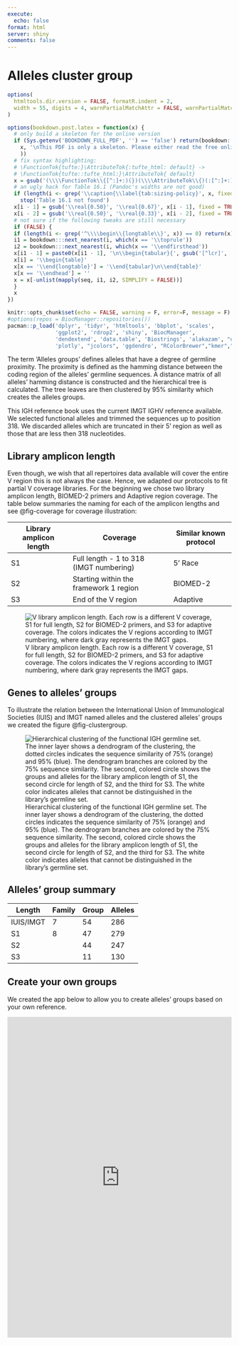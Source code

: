 ```yaml
---
execute:
  echo: false
format: html
server: shiny
comments: false
---
```

# Alleles cluster group {.unnumbered}
```r
options(
  htmltools.dir.version = FALSE, formatR.indent = 2,
  width = 55, digits = 4, warnPartialMatchAttr = FALSE, warnPartialMatchDollar = FALSE
)

options(bookdown.post.latex = function(x) {
  # only build a skeleton for the online version
  if (Sys.getenv('BOOKDOWN_FULL_PDF', '') == 'false') return(bookdown:::strip_latex_body(
    x, '\nThis PDF is only a skeleton. Please either read the free online HTML version.\n'
    ))
  # fix syntax highlighting:
  # \FunctionTok{tufte:}\AttributeTok{:tufte_html: default} ->
  # \FunctionTok{tufte::tufte_html:}\AttributeTok{ default}
  x = gsub('(\\\\FunctionTok\\{[^:]+:)(})(\\\\AttributeTok\\{)(:[^:]+:)', '\\1\\4\\2\\3', x)
  # an ugly hack for Table 16.1 (Pandoc's widths are not good)
  if (length(i <- grep('\\caption{\\label{tab:sizing-policy}', x, fixed = TRUE)) == 0)
    stop('Table 16.1 not found')
  x[i - 1] = gsub('\\real{0.50}', '\\real{0.67}', x[i - 1], fixed = TRUE)
  x[i - 2] = gsub('\\real{0.50}', '\\real{0.33}', x[i - 2], fixed = TRUE)
  # not sure if the following tweaks are still necessary
  if (FALSE) {
  if (length(i <- grep('^\\\\begin\\{longtable\\}', x)) == 0) return(x)
  i1 = bookdown:::next_nearest(i, which(x == '\\toprule'))
  i2 = bookdown:::next_nearest(i, which(x == '\\endfirsthead'))
  x[i1 - 1] = paste0(x[i1 - 1], '\n\\begin{tabular}{', gsub('[^lcr]', '', gsub('.*\\[]', '', x[i])), '}')
  x[i] = '\\begin{table}'
  x[x == '\\end{longtable}'] = '\\end{tabular}\n\\end{table}'
  x[x == '\\endhead'] = ''
  x = x[-unlist(mapply(seq, i1, i2, SIMPLIFY = FALSE))]
  }
  x
})

knitr::opts_chunk$set(echo = FALSE, warning = F, error=F, message = F)
#options(repos = BiocManager::repositories())
pacman::p_load('dplyr', 'tidyr', 'htmltools', 'bbplot', 'scales',
               'ggplot2', 'rdrop2', 'shiny', 'BiocManager',
               'dendextend', 'data.table', 'Biostrings', 'alakazam', "unikn", 
               'plotly', "jcolors", 'ggdendro', "RColorBrewer","kmer","heatmaply", install = F)
```

The term 'Alleles groups' defines alleles that have a degree of germline proximity. The proximity is defined as the hamming distance between the coding region of the alleles' germline sequences. A distance matrix of all alleles' hamming distance is constructed and the hierarchical tree is calculated. The tree leaves are then clustered by 95% similarity which creates the alleles groups.

This IGH reference book uses the current IMGT IGHV reference available. We selected functional alleles and trimmed the sequences up to position 318. We discarded alleles which are truncated in their 5' region as well as those that are less then 318 nucleotides.

## Library amplicon length

Even though, we wish that all repertoires data available will cover the entire V region this is not always the case. Hence, we adapted our protocols to fit partial V coverage libraries. For the beginning we chose two library amplicon length, BIOMED-2 primers and Adaptive region coverage. The table below summaries the naming for each of the amplicon lengths and see @fig-coverage for coverage illustration:

| Library amplicon length | Coverage                                | Similar known protocol |
|--------------------|--------------------------------|--------------------|
| S1                      | Full length - 1 to 318 (IMGT numbering) | 5' Race                |
| S2                      | Starting within the framework 1 region  | BIOMED-2               |
| S3                      | End of the V region                     | Adaptive               |

![V library amplicon length. Each row is a different V coverage, S1 for full length, S2 for BIOMED-2 primers, and S3 for adaptive coverage. The colors indicates the V regions according to IMGT numbering, where dark gray represents the IMGT gaps.](figures/length_amplicon.png){#fig-coverage}

## Genes to alleles' groups

To illustrate the relation between the International Union of Immunological Societies (IUIS) and IMGT named alleles and the clustered alleles' groups we created the figure @fig-clustergroup.

![Hierarchical clustering of the functional IGH germline set. The inner layer shows a dendrogram of the clustering, the dotted circles indicates the sequence similarity of 75% (orange) and 95% (blue). The dendrogram branches are colored by the 75% sequence similarity. The second, colored circle shows the groups and alleles for the library amplicon length of S1, the second circle for length of S2, and the third for S3. The white color indicates alleles that cannot be distinguished in the library's germline set.](figures/cluster_groups.png){#fig-clustergroup align="center"}

## Alleles' group summary

| Length    | Family | Group | Alleles |
|-----------|--------|-------|---------|
| IUIS/IMGT | 7      | 54    | 286     |
| S1        | 8      | 47    | 279     |
| S2        |        | 44    | 247     |
| S3        |        | 11    | 130     |

## Create your own groups

We created the app below to allow you to create alleles' groups based on your own reference.

```{=html}
 <iframe id="example1" src="https://peresay.shinyapps.io/reference_cluster_app/" style="border: none; width: 100%; height: 720px" frameborder="0"></iframe>
```